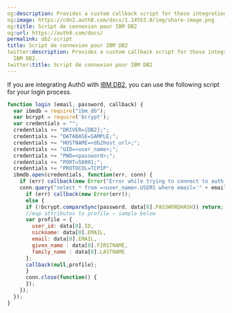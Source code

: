 ```yaml
---
og:description: Provides a custom callback script for those integrating with IBM DB2.
og:image: https://cdn2.auth0.com/docs/1.14553.0/img/share-image.png
og:title: Script de connexion pour IBM DB2
og:url: https://auth0.com/docs/
permalink: db2-script
title: Script de connexion pour IBM DB2
twitter:description: Provides a custom callback script for those integrating with
  IBM DB2.
twitter:title: Script de connexion pour IBM DB2
---
```


If you are integrating Auth0 with [IBM DB2](https://www.ibm.com/analytics/us/en/technology/db2), you can use the following script for your login process.

```javascript lines expandable
function login (email, password, callback) {
  var ibmdb = require("ibm_db");
  var bcrypt = require('bcrypt');
  var credentials = "";
  credentials += "DRIVER={DB2};";
  credentials += "DATABASE=SAMPLE;";
  credentials += "HOSTNAME=<db2host_url>;";
  credentials += "UID=<user_name>;";
  credentials += "PWD=<password>;";
  credentials += "PORT=50001;";
  credentials += "PROTOCOL=TCPIP";
  ibmdb.open(credentials, function(err, conn) {
    if (err) callback(new Error("Error while trying to connect to auth source"));
    conn.query("select * from =<user_name>.USERS where email='" + email + "'", function(err, data) {
      if (err) callback(new Error(err));
      else {
      if (!bcrypt.compareSync(password, data[0].PASSWORDHASH)) return;
      //map attributes to profile – sample below
      var profile = {
        user_id: data[0].ID,
        nickname: data[0].EMAIL,
        email: data[0].EMAIL,
        given_name : data[0].FIRSTNAME,
        family_name : data[0].LASTNAME
      };
      callback(null,profile);
      }
      conn.close(function() {
      });
    });
  });
}
```